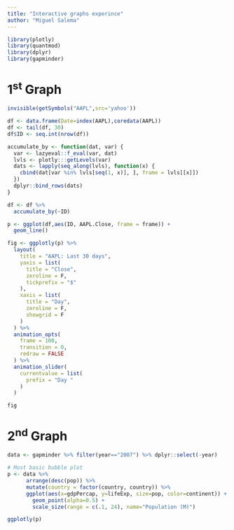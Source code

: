 ```yaml
---
title: "Interactive graphs experince"
author: "Miguel Salema"
---
```




```r
library(plotly)
library(quantmod)
library(dplyr)
library(gapminder)
```


# 1^st^ Graph

```r
invisible(getSymbols("AAPL",src='yahoo'))

df <- data.frame(Date=index(AAPL),coredata(AAPL))
df <- tail(df, 30)
df$ID <- seq.int(nrow(df))

accumulate_by <- function(dat, var) {
  var <- lazyeval::f_eval(var, dat)
  lvls <- plotly:::getLevels(var)
  dats <- lapply(seq_along(lvls), function(x) {
    cbind(dat[var %in% lvls[seq(1, x)], ], frame = lvls[[x]])
  })
  dplyr::bind_rows(dats)
}

df <- df %>%
  accumulate_by(~ID)

p <- ggplot(df,aes(ID, AAPL.Close, frame = frame)) +
  geom_line()

fig <- ggplotly(p) %>%
  layout(
    title = "AAPL: Last 30 days",
    yaxis = list(
      title = "Close",
      zeroline = F,
      tickprefix = "$"
    ),
    xaxis = list(
      title = "Day",
      zeroline = F, 
      showgrid = F
    )
  ) %>% 
  animation_opts(
    frame = 100, 
    transition = 0, 
    redraw = FALSE
  ) %>%
  animation_slider(
    currentvalue = list(
      prefix = "Day "
    )
  )
```


```r
fig
```

# 2^nd^ Graph

```r
data <- gapminder %>% filter(year=="2007") %>% dplyr::select(-year)

# Most basic bubble plot
p <- data %>%
      arrange(desc(pop)) %>%
      mutate(country = factor(country, country)) %>%
      ggplot(aes(x=gdpPercap, y=lifeExp, size=pop, color=continent)) +
        geom_point(alpha=0.5) +
        scale_size(range = c(.1, 24), name="Population (M)")
```


```r
ggplotly(p)
```







